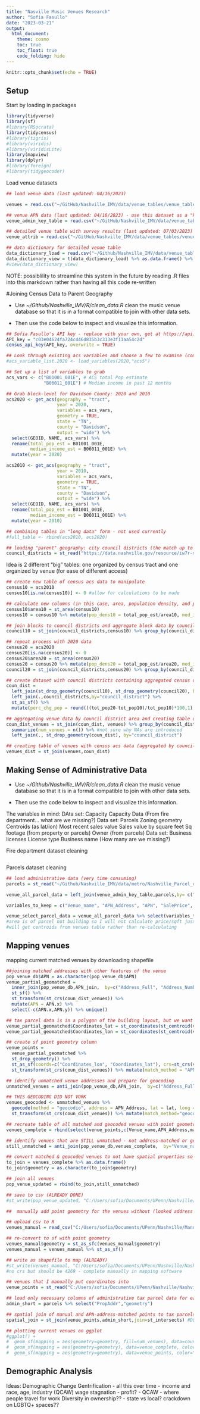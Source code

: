 ```yaml
---
title: "Nasville Music Venues Research"
author: "Sofia Fasullo"
date: "2023-03-21"
output: 
  html_document:
    theme: cosmo
    toc: true
    toc_float: true
    code_folding: hide
---
```


```r
knitr::opts_chunk$set(echo = TRUE)
```

## Setup

Start by loading in packages
```r
library(tidyverse)
library(sf)
#library(RSocrata)
library(tidycensus)
#library(tigris)
#library(viridis)
#library(viridisLite)
library(mapview)
library(dplyr)
#library(foreign)
#library(tidygeocoder)
```
Load venue datasets
```r
## load venue data (last updated: 04/16/2023)

venues = read.csv("~/GitHub/Nashville_IMV/data/venue_tables/venue_table_filled_4_16.csv") %>% st_as_sf( coords = c("Coordinates_lon","Coordinates_lat"), remove = FALSE,crs= 4269)

## venue APN data (last updated: 04/16/2023) - use this dataset as a "key" for all tabular joins
venue_admin_key_table = read.csv("~/GitHub/Nashville_IMV/data/venue_tables/simple_table_4_16.csv")

## detailed venue table with survey results (last updated: 07/03/2023)
venue_attrib = read.csv("~/GitHub/Nashville_IMV/data/venue_tables/venue_table_detailed_7_3.csv")

## data dictionary for detailed venue table
data_dictionary_load = read.csv("~/Github/Nashville_IMV/data/venue_tables/data_dictionary_venue_detailed_7_3.csv", header=F)
data_dictionary_view = t(data_dictionary_load) %>% as.data.frame() %>%  filter(V1!="col_name") %>% mutate(col_name=V1,col_definition=V2) %>% select(-c(V1,V2))
#view(data_dictionary_view)

```


NOTE: possiblility to streamline this system in the future by reading .R files into this markdown rather than having all this code re-written

#Joining Census Data to Parent Geography

- Use *~/Github/Nashville_IMV/R/clean_data.R* clean the music venue database so that it is in a format compatible to join with other data sets. 

- Then use the code below to inspect and visualize this information.

```r
## Sofia Fasullo's API key - replace with your own, get at https://api.census.gov/data/key_signup.html
API_key = "c03e04624fa724c446d835b3c313e3f11aa54c2d" 
census_api_key(API_key, overwrite = TRUE)

## Look through existing acs variables and choose a few to examine (commented out for now)
#acs_variable_list.2020 <- load_variables(2020,"acs5")

## Set up a list of variables to grab
acs_vars <- c("B01001_001E", # ACS total Pop estimate
              "B06011_001E") # Median income in past 12 months

## Grab block-level for Davidson County: 2020 and 2010
acs2020 <- get_acs(geography = "tract",
                   year = 2020,
                   variables = acs_vars,
                   geometry = TRUE,
                   state = "TN",
                   county = "Davidson",
                   output = "wide") %>%
  select(GEOID, NAME, acs_vars) %>%
  rename(total_pop_est = B01001_001E,
         median_income_est = B06011_001E) %>%
  mutate(year = 2020)

acs2010 <- get_acs(geography = "tract",
                   year = 2010,
                   variables = acs_vars,
                   geometry = TRUE,
                   state = "TN",
                   county = "Davidson",
                   output = "wide") %>%
  select(GEOID, NAME, acs_vars) %>%
  rename(total_pop_est = B01001_001E,
         median_income_est = B06011_001E) %>%
  mutate(year = 2010)

## combining tables in "long data" form - not used currently
#full_table <- rbind(acs2010, acs2020)
```

```r
## loading "parent" geography: city council districts (the match up to census block boundaries and )
council_districts = st_read("https://data.nashville.gov/resource/iw7r-m8qr.geojson") %>% select(council_district, geometry) %>% st_transform(crs=4269)
```

Idea is 2 different "big" tables: one organized by census tract and one organized by venue (for ease of different access)

```r
## create new table of census acs data to manipulate
census10 = acs2010
census10[is.na(census10)] <- 0 #allow for calculations to be made

## calculate new columns (in this case, area, population density, and preparation to calculate average median income)
census10$area10 = st_area(census10)
census10 = census10 %>% mutate(pop_dens10 = total_pop_est/area10, med_incxpop = median_income_est*total_pop_est)

## join blocks to council districts and aggregate block data by council districts
council10 = st_join(council_districts,census10) %>% group_by(council_district) %>% summarize(tot_pop10 = sum(total_pop_est), avg_med_inc10 = (sum(med_incxpop)/tot_pop10), avg_dens10 = mean(pop_dens10)*2590000) #I made distance in square miles, not meters (that's the *2590000)

## repeat process with 2020 data
census20 = acs2020
census20[is.na(census20)] <- 0
census20$area20 = st_area(census20)
census20 = census20 %>% mutate(pop_dens20 = total_pop_est/area20, med_incxpop = median_income_est*total_pop_est)
council20 = st_join(council_districts,census20) %>% group_by(council_district) %>% summarize(tot_pop20 = sum(total_pop_est), avg_med_inc20 = (sum(med_incxpop)/tot_pop20), avg_dens20 = mean(pop_dens20)*2590000)

## create dataset with council districts containing aggregated census data from both years AND further calculated columns (percent change population, percent change average median income, percent change in population density)
coun_dist = 
  left_join(st_drop_geometry(council10), st_drop_geometry(council20), by="council_district") %>%
  left_join(.,council_districts,by="council_district") %>%
  st_as_sf() %>% 
  mutate(perc_chg_pop = round(((tot_pop20-tot_pop10)/tot_pop10)*100,1), perc_chg_med_inc = round(((avg_med_inc20-avg_med_inc10)/avg_med_inc10)*100,1), perc_chg_dens = round(((avg_dens20-avg_dens10)/avg_dens10)*100,1))
```

```r
## aggregating venue data by council district area and creating table of council districts with census acs and venue data
coun_dist_venues = st_join(coun_dist, venues) %>% group_by(council_district) %>% 
  summarize(num_venues = n()) %>% #not sure why NAs are introduced
  left_join(., st_drop_geometry(coun_dist), by="council_district")
```

```r
## creating table of venues with census acs data (aggregated by council districts) added on
venues_dist = st_join(venues,coun_dist)
```

## Making Sense of Administrative Data

- Use *~/Github/Nashville_IMV/R/clean_data.R* clean the music venue database so that it is in a format compatible to join with other data sets. 

- Then use the code below to inspect and visualize this information.

The variables in mind:
DAta set: Capacity
Capacity Data (From fire department... what are we missing?)
Data set: Parcels
Zoning
geometry
Centroids (as lat/lon)
Most recent sales value
Sales value by square feet
Sq footage (from property or parcels)
Owner (from parcels)
Data set: Business licenses
License type
Business name (How many are we missing?)

Fire department dataset cleaning
```r

```


Parcels dataset cleaning
```r
## load administrative data (very time consuming)
parcels = st_read("~/Github/Nashville_IMV/data/metro/Nashville_Parcel_data.shp") %>% st_transform(4269)

venue_all_parcel_data = left_join(venue_admin_key_table,parcels,by= c("APN_Address"="PropAddr","APN")) %>% unique()

variables_to_keep = c("Venue_name", "APN_Address", "APN", "SalePrice", "Acres", "FinishArea", "LUDesc", "Owner", "geometry")

venue_select_parcel_data = venue_all_parcel_data %>% select(variables_to_keep) %>% mutate(Area_sqft = Acres*43560)
#area is of parcel not building so I will not calculate price/sqft just yet
#will get centroids from venues table rather than re-calculating
```


## Mapping venues
mapping current matched venues by downloading shapefile
```r
##joining matched addresses with other features of the venue
pop_venue_db$APN = as.character(pop_venue_db$APN)
venue_partial_geomatched = 
  inner_join(pop_venue_db,APN_join,  by=c("Address_Full", "Address_Number")) %>% 
  st_sf() %>%
  st_transform(st_crs(coun_dist_venues)) %>% 
  mutate(APN = APN.x) %>% 
  select(-c(APN.x,APN.y)) %>% unique()

## tax parcel data is in a polygon of the building layout, but we want venue data in points --> get centroids, split into lat lon for ease later
venue_partial_geomatched$Coordinates_lat = st_coordinates(st_centroid(venue_partial_geomatched$geometry))[,2]
venue_partial_geomatched$Coordinates_lon = st_coordinates(st_centroid(venue_partial_geomatched$geometry))[,1]

## create sf point geometry column
venue_points = 
  venue_partial_geomatched %>% 
  st_drop_geometry() %>% 
  st_as_sf(coords=c("Coordinates_lon", "Coordinates_lat"), crs=st_crs(venue_partial_geomatched)) %>% 
  st_transform(st_crs(coun_dist_venues)) %>% mutate(match_method = "APN")

## identify unmatched venue addresses and prepare for geocoding
unmatched_venues = anti_join(pop_venue_db,APN_join,  by=c("Address_Full", "Address_Number")) %>% inner_join(work_table, by=c("Address_Full", "Address_Number")) %>% unique() %>% select(-c(APN,Coordinates_lat,Coordinates_lon)) %>% na.omit()

## THIS GEOCODING DID NOT VORK
venues_geocoded <- unmatched_venues %>%
  geocode(method = "geocodio", address = APN_Address, lat = lat, long = lon) %>% na.omit() %>% st_as_sf(coords=c("lon", "lat"), crs=st_crs(venue_partial_geomatched)) %>% 
  st_transform(st_crs(coun_dist_venues)) %>% mutate(match_method="geocoded")

## recreate table of all matched and geocoded venues with point geometry
venues_complete = rbind(select(venue_points,c(Venue_name,APN_Address,match_method,geometry)),select(venues_geocoded,c(Venue_name,APN_Address,match_method,geometry)))

## identify venues that are STILL unmatched - not address-matched or geocoded
still_unmatched = anti_join(pop_venue_db,venues_complete,  by="Venue_name") %>% inner_join(work_table, by=c("Address_Full", "Address_Number")) %>% unique() %>% select(c(Venue_name, APN_Address)) %>% mutate(match_method="manual",geometry="") 

## convert matched & geocoded venues to not have spatial properties so they can join to the venues without geometries and a full venue table can be created
to_join = venues_complete %>% as.data.frame()
to_join$geometry = as.character(to_join$geometry)

## join all venues
pop_venue_updated = rbind(to_join,still_unmatched)

## save to csv (ALREADY DONE)
#st_write(pop_venue_updated, "C:/Users/sofia/Documents/UPenn/Nashville/get_to_work.csv")

##  manually add point geometry for the venues without (looked address up on google maps, copied coordinates, formatted)

## upload csv to R
venues_manual = read_csv("C:/Users/sofia/Documents/UPenn/Nashville/Manual.csv") %>% select(Venue_name, APN_Address, match_method, geometry)

## re-convert to sf with point geometry
venues_manual$geometry = st_as_sfc(venues_manual$geometry)
venues_manual = venues_manual %>% st_as_sf()

## write as shapefile to map (ALREADY)
#st_write(venues_manual, "C:/Users/sofia/Documents/UPenn/Nashville/Nashville_Venues_Manual.shp")
#no crs but should be 4269 - complete manually in mapping software

```

```r
## venues that I manually put coordinates into
venue_points = st_read("C:/Users/sofia/Documents/UPenn/Nashville/Nashville_Venues_Manual.shp")

## load only necessary columns of administrative tax parcel data for ease of use
admin_short = parcels %>% select("PropAddr","geometry")

## spatial join of manual and APN-address-matched points to tax parcels (APN-addressed-matched venues should result in APN_Address=PropAddr)
spatial_join = st_join(venue_points,admin_short,join=st_intersects) #DOES NOT VORK, DUPLICATE VERTICES
```



```r
## plotting current venues on ggplot
#ggplot() +
#  geom_sf(mapping = aes(geometry=geometry, fill=num_venues), data=coun_dist_venues) +
#  geom_sf(mapping = aes(geometry=geometry), data=venue_complete, color="white", fill=NA) +
#  geom_sf(mapping = aes(geometry=geometry), data=venue_points, color="red", size=0.1)
```

## Demographic Analysis

Ideas: 
Demographic Change
Gentrification
 - all this over time
 - income and race, age, industry (QCAW)
wage stagnation
  - profit?
  - QCAW
  - where people travel for work
Diversity in ownership??
- state vs local? crackdown on LGBTQ+ spaces??
